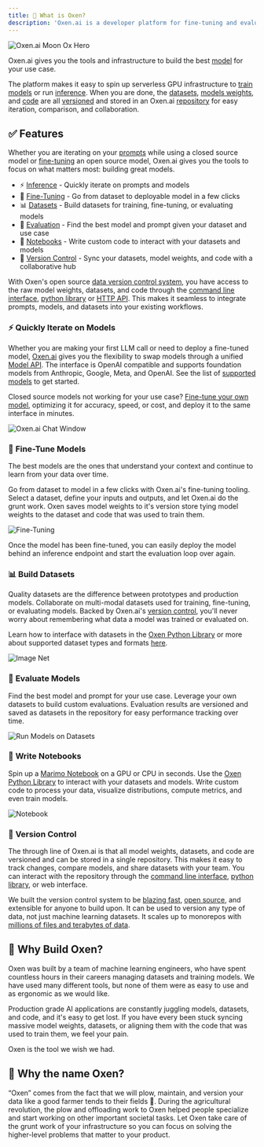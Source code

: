 ```yaml
---
title: 🐂 What is Oxen?
description: 'Oxen.ai is a developer platform for fine-tuning and evaluating models on your own data.'
---
```


<img alt="Oxen.ai Moon Ox Hero" classname="block" src="/images/MoonOx.png" />

Oxen.ai gives you the tools and infrastructure to build the best [model](/getting-started/inference) for your use case.

The platform makes it easy to spin up serverless GPU infrastructure to [train models](/examples/notebooks/train_llm) or run [inference](/getting-started/inference). When you are done, the [datasets](/getting-started/datasets), [models weights](/getting-started/fine-tuning), and [code](/getting-started/notebooks) are all [versioned](/getting-started/versioning) and stored in an Oxen.ai [repository](/getting-started/versioning) for easy iteration, comparison, and collaboration.
 
## ✅ Features

Whether you are iterating on your [prompts](/getting-started/inference) while using a closed source model or [fine-tuning](/getting-started/fine-tuning) an open source model, Oxen.ai gives you the tools to focus on what matters most: building great models.

* ⚡️ [Inference](/getting-started/inference) - Quickly iterate on prompts and models
* 🚀 [Fine-Tuning](/getting-started/fine-tuning) - Go from dataset to deployable model in a few clicks
* 📊 [Datasets](/getting-started/datasets) - Build datasets for training, fine-tuning, or evaluating models
* 🔬 [Evaluation](/getting-started/evaluation) - Find the best model and prompt given your dataset and use case
* 📓 [Notebooks](/getting-started/notebooks) - Write custom code to interact with your datasets and models
* 💾 [Version Control](/getting-started/versioning) - Sync your datasets, model weights, and code with a collaborative hub

With Oxen's open source [data version control system](/getting-started/versioning), you have access to the raw model weights, datasets, and code through the [command line interface](/getting-started/cli), [python library](/python-api/index) or [HTTP API](/http-api/index). This makes it seamless to integrate prompts, models, and datasets into your existing workflows.

### ⚡ **Quickly Iterate on Models**

Whether you are making your first LLM call or need to deploy a fine-tuned model, [Oxen.ai](http://Oxen.ai) gives you the flexibility to swap models through a unified [Model API](/getting-started/inference). The interface is OpenAI compatible and supports foundation models from Anthropic, Google, Meta, and OpenAI. See the list of [supported models](https://oxen.ai/ai/models) to get started.

Closed source models not working for your use case? [Fine-tune your own model](/getting-started/fine-tuning), optimizing it for accuracy, speed, or cost, and deploy it to the same interface in minutes.

<img alt="Oxen.ai Chat Window" className="rounded-xl" src="/images/chat/chat_window.png" />

### 🚀 **Fine-Tune Models**

The best models are the ones that understand your context and continue to learn from your data over time. 

Go from dataset to model in a few clicks with Oxen.ai's fine-tuning tooling. Select a dataset, define your inputs and outputs, and let Oxen.ai do the grunt work. Oxen saves model weights to it's version store tying model weights to the dataset and code that was used to train them. 

<img alt="Fine-Tuning" src="/images/fine_tuning/fine-tune-home.png" />

Once the model has been fine-tuned, you can easily deploy the model behind an inference endpoint and start the evaluation loop over again.

### 📊 **Build Datasets**

Quality datasets are the difference between prototypes and production models. Collaborate on multi-modal datasets used for training, fine-tuning, or evaluating models. Backed by Oxen.ai's [version control](https://github.com/Oxen-AI/oxen-release), you'll never worry about remembering what data a model was trained or evaluated on. 

Learn how to interface with datasets in the [Oxen Python Library](/getting-started/python) or more about supported dataset types and formats [here](/getting-started/datasets).

<img alt="Image Net" className="rounded-xl" src="/images/datasets/image_net_train.png" />

### 🔬 **Evaluate Models**

Find the best model and prompt for your use case. Leverage your own datasets to build custom evaluations. Evaluation results are versioned and saved as datasets in the repository for easy performance tracking over time.

<img alt="Run Models on Datasets" className="rounded-xl" src="/images/rmod.png" />

### 📓 **Write Notebooks**

Spin up a [Marimo Notebook](https://marimo.io) on a GPU or CPU in seconds. Use the [Oxen Python Library](/getting-started/python) to interact with your datasets and models. Write custom code to process your data, visualize distributions, compute metrics, and even train models.

<img alt="Notebook" className="rounded-xl" src="/images/marimo/synthetic-data/df_and_graph.png" />

### 💾 **Version Control**

The through line of Oxen.ai is that all model weights, datasets, and code are versioned and can be stored in a single repository. This makes it easy to track changes, compare models, and share datasets with your team. You can interact with the repository through the [command line interface](/getting-started/cli), [python library](/getting-started/python), or web interface.

We built the version control system to be [blazing fast](/features/performance), [open source](https://github.com/Oxen-AI/oxen-release), and extensible for anyone to build upon. It can be used to version any type of data, not just machine learning datasets. It scales up to monorepos with [millions of files and terabytes of data](/features/performance). 

## 🌾 Why Build Oxen?

Oxen was built by a team of machine learning engineers, who have spent countless hours in their careers managing datasets and training models. We have used many different tools, but none of them were as easy to use and as ergonomic as we would like. 

Production grade AI applications are constantly juggling models, datasets, and code, and it's easy to get lost. If you have every been stuck syncing massive model weights, datasets, or aligning them with the code that was used to train them, we feel your pain.

Oxen is the tool we wish we had.

## 🐂 Why the name Oxen?

“Oxen” comes from the fact that we will plow, maintain, and version your data like a good farmer tends to their fields 🌾. During the agricultural revolution, the plow and offloading work to Oxen helped people specialize and start working on other important societal tasks. Let Oxen take care of the grunt work of your infrastructure so you can focus on solving the higher-level problems that matter to your product.